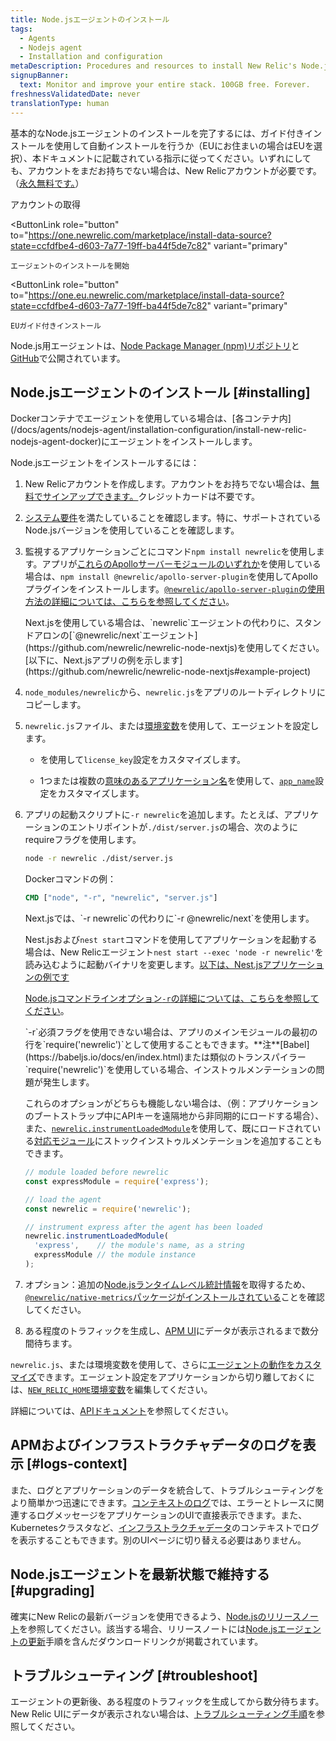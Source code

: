 ```yaml
---
title: Node.jsエージェントのインストール
tags:
  - Agents
  - Nodejs agent
  - Installation and configuration
metaDescription: Procedures and resources to install New Relic's Node.js agent.
signupBanner:
  text: Monitor and improve your entire stack. 100GB free. Forever.
freshnessValidatedDate: never
translationType: human
---
```


基本的なNode.jsエージェントのインストールを完了するには、ガイド付きインストールを使用して自動インストールを行うか（EUにお住まいの場合はEUを選択）、本ドキュメントに記載されている指示に従ってください。いずれにしても、アカウントをまだお持ちでない場合は、New Relicアカウントが必要です。（[永久無料です。](/docs/accounts/accounts-billing/new-relic-one-pricing-billing/new-relic-one-pricing-billing/#how-pricing-works)）

<ButtonGroup>
  <ButtonLink
    data-tessen="stitchedPathLinkClick"
    role="button"
    to="https://newrelic.com/signup"
    variant="primary"
  >
    アカウントの取得
  </ButtonLink>

  <ButtonLink
    role="button"
    to="https://one.newrelic.com/marketplace/install-data-source?state=ccfdfbe4-d603-7a77-19ff-ba44f5de7c82"
    variant="primary"
  >
    エージェントのインストールを開始
  </ButtonLink>

  <ButtonLink
    role="button"
    to="https://one.eu.newrelic.com/marketplace/install-data-source?state=ccfdfbe4-d603-7a77-19ff-ba44f5de7c82"
    variant="primary"
  >
    EUガイド付きインストール
  </ButtonLink>
</ButtonGroup>

Node.js用エージェントは、[Node Package Manager (npm)リポジトリ](https://npmjs.org/package/newrelic)と[GitHub](https://github.com/newrelic/node-newrelic)で公開されています。

## Node.jsエージェントのインストール [#installing]

<Callout variant="important">
  Dockerコンテナでエージェントを使用している場合は、[各コンテナ内](/docs/agents/nodejs-agent/installation-configuration/install-new-relic-nodejs-agent-docker)にエージェントをインストールします。
</Callout>

Node.jsエージェントをインストールするには：

1. New Relicアカウントを作成します。アカウントをお持ちでない場合は、[無料でサインアップできます。](https://newrelic.com/signup)クレジットカードは不要です。

2. [システム要件](/docs/agents/nodejs-agent/getting-started/compatibility-requirements-nodejs-agent)を満たしていることを確認します。特に、サポートされているNode.jsバージョンを使用していることを確認します。

3. 監視するアプリケーションごとにコマンド`npm install newrelic`を使用します。アプリが[これらのApolloサーバーモジュールのいずれか](/docs/apm/agents/nodejs-agent/extend-your-instrumentation/apollo-server-plugin-nodejs/)を使用している場合は、`npm install @newrelic/apollo-server-plugin`を使用してApolloプラグインをインストールします。[`@newrelic/apollo-server-plugin`の使用方法の詳細については、こちらを参照してください](https://github.com/newrelic/newrelic-node-apollo-server-plugin/tree/main#readme)。

   <Callout variant="important">
     Next.jsを使用している場合は、`newrelic`エージェントの代わりに、スタンドアロンの[`@newrelic/next`エージェント](https://github.com/newrelic/newrelic-node-nextjs)を使用してください。[以下に、Next.jsアプリの例を示します](https://github.com/newrelic/newrelic-node-nextjs#example-project)
   </Callout>

4. `node_modules/newrelic`から、`newrelic.js`をアプリのルートディレクトリにコピーします。

5. `newrelic.js`ファイル、または[環境変数](/docs/agents/nodejs-agent/installation-configuration/nodejs-agent-configuration#environment)を使用して、エージェントを設定します。

   * <InlinePopover type="licenseKey"/>

     を使用して`license_key`設定をカスタマイズします。

   * 1つまたは複数の[意味のあるアプリケーション名](/docs/apm/new-relic-apm/installation-and-configuration/naming-your-application)を使用して、[`app_name`](/docs/agents/nodejs-agent/installation-configuration/nodejs-agent-configuration#app_name)設定をカスタマイズします。

6. アプリの起動スクリプトに`-r newrelic`を追加します。たとえば、アプリケーションのエントリポイントが`./dist/server.js`の場合、次のようにrequireフラグを使用します。

   ```bash
   node -r newrelic ./dist/server.js
   ```

   Dockerコマンドの例：

   ```dockerfile
   CMD ["node", "-r", "newrelic", "server.js"]
   ```

   <Callout variant="important">
     Next.jsでは、`-r newrelic`の代わりに`-r @newrelic/next`を使用します。

     Nest.jsおよび`nest start`コマンドを使用してアプリケーションを起動する場合は、New Relicエージェント`nest start --exec 'node -r newrelic'`を読み込むように起動バイナリを変更します。[以下は、Nest.jsアプリケーションの例です](https://github.com/newrelic/newrelic-node-examples/tree/main/nestjs)
   </Callout>

   [Node.jsコマンドラインオプション`-r`の詳細については、こちらを参照してください](https://nodejs.org/api/cli.html#-r---require-module)。

   <Callout variant="important">
     `-r`必須フラグを使用できない場合は、アプリのメインモジュールの最初の行を`require('newrelic')`として使用することもできます。**注**[Babel](https://babeljs.io/docs/en/index.html)または類似のトランスパイラー`require('newrelic')`を使用している場合、インストゥルメンテーションの問題が発生します。

     これらのオプションがどちらも機能しない場合は、（例：アプリケーションのブートストラップ中にAPIキーを遠隔地から非同期的にロードする場合）、また、[`newrelic.instrumentLoadedModule`](/docs/apm/agents/nodejs-agent/api-guides/nodejs-agent-api/#instrumentLoadedModule)を使用して、既にロードされている[対応モジュール](https://github.com/newrelic/node-newrelic/blob/0113eb5f0e707dc662a17d262a841503bab88841/lib/instrumentations.js#L6#L6)にストックインストゥルメンテーションを追加することもできます。

     ```js
     // module loaded before newrelic 
     const expressModule = require('express');

     // load the agent
     const newrelic = require('newrelic');

     // instrument express after the agent has been loaded
     newrelic.instrumentLoadedModule(
       'express',    // the module's name, as a string
       expressModule // the module instance
     );
     ```
   </Callout>

7. オプション：追加の[Node.jsランタイムレベル統計情報](/docs/agents/nodejs-agent/supported-features/node-vms-statistics-page)を取得するため、[`@newrelic/native-metrics`パッケージがインストールされている](/docs/agents/nodejs-agent/supported-features/node-vm-measurements)ことを確認してください。

8. ある程度のトラフィックを生成し、[APM UI](/docs/apm/applications-menu/monitoring/apm-overview-page)にデータが表示されるまで数分間待ちます。

`newrelic.js`、または環境変数を使用して、さらに[エージェントの動作をカスタマイズ](/docs/agents/nodejs-agent/installation-configuration/nodejs-agent-configuration)できます。エージェント設定をアプリケーションから切り離しておくには、[`NEW_RELIC_HOME`環境変数](/docs/agents/nodejs-agent/installation-configuration/nodejs-agent-configuration#home)を編集してください。

詳細については、[APIドキュメント](/docs/apm/agents/nodejs-agent/api-guides/nodejs-agent-api/)を参照してください。

<InstallFeedback/>

## APMおよびインフラストラクチャデータのログを表示 [#logs-context]

また、ログとアプリケーションのデータを統合して、トラブルシューティングをより簡単かつ迅速にできます。[コンテキストのログ](/docs/logs/logs-context/configure-logs-context-nodejs/)では、エラーとトレースに関連するログメッセージをアプリケーションのUIで直接表示できます。また、Kubernetesクラスタなど、[インフラストラクチャデータ](/docs/logs/forward-logs/forward-your-logs-using-infrastructure-agent/)のコンテキストでログを表示することもできます。別のUIページに切り替える必要はありません。

## Node.jsエージェントを最新状態で維持する [#upgrading]

確実にNew Relicの最新バージョンを使用できるよう、[Node.jsのリリースノート](/docs/release-notes/agent-release-notes/nodejs-release-notes)を参照してください。該当する場合、リリースノートには[Node.jsエージェントの更新](/docs/agents/nodejs-agent/installation-configuration/upgrade-nodejs-agent)手順を含んだダウンロードリンクが掲載されています。

## トラブルシューティング [#troubleshoot]

エージェントの更新後、ある程度のトラフィックを生成してから数分待ちます。New Relic UIにデータが表示されない場合は、[トラブルシューティング手順](/docs/agents/nodejs-agent/troubleshooting/troubleshooting-your-nodejs-installation)を参照してください。